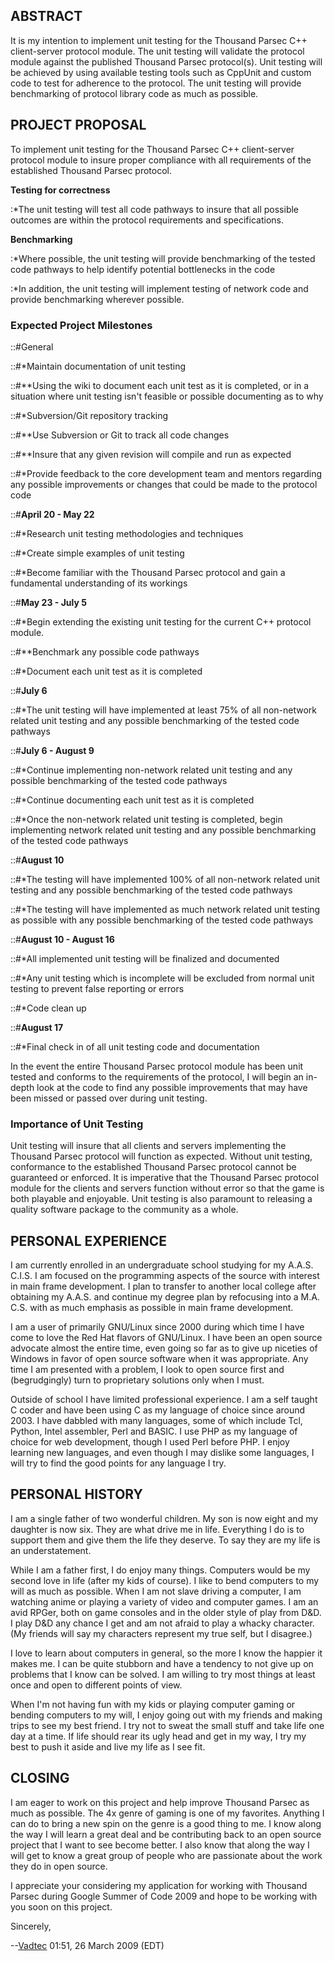 == ABSTRACT ==

It is my intention to implement unit testing for the Thousand Parsec C++ client-server protocol module. The unit testing will validate the protocol module against the published Thousand Parsec protocol(s). Unit testing will be achieved by using available testing tools such as CppUnit and custom code to test for adherence to the protocol. The unit testing will provide benchmarking of protocol library code as much as possible.

== PROJECT PROPOSAL ==

To implement unit testing for the Thousand Parsec C++ client-server protocol module to insure proper compliance with all requirements of the established Thousand Parsec protocol.

'''Testing for correctness'''
:*The unit testing will test all code pathways to insure that all possible outcomes are within the protocol requirements and specifications.

'''Benchmarking'''
:*Where possible, the unit testing will provide benchmarking of the tested code pathways to help identify potential bottlenecks in the code
:*In addition, the unit testing will implement testing of network code and provide benchmarking wherever possible.

=== Expected Project Milestones ===

::#General
::#*Maintain documentation of unit testing
::#**Using the wiki to document each unit test as it is completed, or in a situation where unit testing isn't feasible or possible documenting as to why
::#*Subversion/Git repository tracking
::#**Use Subversion or Git to track all code changes
::#**Insure that any given revision will compile and run as expected
::#*Provide feedback to the core development team and mentors regarding any possible improvements or changes that could be made to the protocol code
::#'''April 20 - May 22'''
::#*Research unit testing methodologies and techniques
::#*Create simple examples of unit testing
::#*Become familiar with the Thousand Parsec protocol and gain a fundamental understanding of its workings
::#'''May 23 - July 5'''
::#*Begin extending the existing unit testing for the current C++ protocol module.
::#**Benchmark any possible code pathways
::#*Document each unit test as it is completed
::#'''July 6'''
::#*The unit testing will have implemented at least 75% of all non-network related unit testing and any possible benchmarking of the tested code pathways
::#'''July 6 - August 9'''
::#*Continue implementing non-network related unit testing and any possible benchmarking of the tested code pathways
::#*Continue documenting each unit test as it is completed
::#*Once the non-network related unit testing is completed, begin implementing network related unit testing and any possible benchmarking of the tested code pathways
::#'''August 10'''
::#*The testing will have implemented 100% of all non-network related unit testing and any possible benchmarking of the tested code pathways
::#*The testing will have implemented as much network related unit testing as possible with any possible benchmarking of the tested code pathways
::#'''August 10 - August 16'''
::#*All implemented unit testing will be finalized and documented
::#*Any unit testing which is incomplete will be excluded from normal unit testing to prevent false reporting or errors
::#*Code clean up
::#'''August 17'''
::#*Final check in of all unit testing code and documentation


In the event the entire Thousand Parsec protocol module has been unit tested and conforms to the requirements of the protocol, I will begin an in-depth look at the code to find any possible improvements that may have been missed or passed over during unit testing.

=== Importance of Unit Testing ===

Unit testing will insure that all clients and servers implementing the Thousand Parsec protocol will function as expected. Without unit testing, conformance to the established Thousand Parsec protocol cannot be guaranteed or enforced. It is imperative that the Thousand Parsec protocol module for the clients and servers function without error so that the game is both playable and enjoyable. Unit testing is also paramount to releasing a quality software package to the community as a whole.

== PERSONAL EXPERIENCE ==

I am currently enrolled in an undergraduate school studying for my A.A.S. C.I.S. I am focused on the programming aspects of the source with interest in main frame development. I plan to transfer to another local college after obtaining my A.A.S. and continue my degree plan by refocusing into a M.A. C.S. with as much emphasis as possible in main frame development.

I am a user of primarily GNU/Linux since 2000 during which time I have come to love the Red Hat flavors of GNU/Linux. I have been an open source advocate almost the entire time, even going so far as to give up niceties of Windows in favor of open source software when it was appropriate. Any time I am presented with a problem, I look to open source first and (begrudgingly) turn to proprietary solutions only when I must.

Outside of school I have limited professional experience. I am a self taught C coder and have been using C as my language of choice since around 2003. I have dabbled with many languages, some of which include Tcl, Python, Intel assembler, Perl and BASIC. I use PHP as my language of choice for web development, though I used Perl before PHP. I enjoy learning new languages, and even though I may dislike some languages, I will try to find the good points for any language I try.

== PERSONAL HISTORY ==

I am a single father of two wonderful children. My son is now eight and my daughter is now six. They are what drive me in life. Everything I do is to support them and give them the life they deserve. To say they are my life is an understatement.

While I am a father first, I do enjoy many things. Computers would be my second love in life (after my kids of course). I like to bend computers to my will as much as possible. When I am not slave driving a computer, I am watching anime or playing a variety of video and computer games. I am an avid RPGer, both on game consoles and in the older style of play from D&D. I play D&D any chance I get and am not afraid to play a whacky character. (My friends will say my characters represent my true self, but I disagree.)

I love to learn about computers in general, so the more I know the happier it makes me. I can be quite stubborn and have a tendency to not give up on problems that I know can be solved. I am willing to try most things at least once and open to different points of view.

When I'm not having fun with my kids or playing computer gaming or bending computers to my will, I enjoy going out with my friends and making trips to see my best friend. I try not to sweat the small stuff and take life one day at a time. If life should rear its ugly head and get in my way, I try my best to push it aside and live my life as I see fit.

== CLOSING ==

I am eager to work on this project and help improve Thousand Parsec as much as possible. The 4x genre of gaming is one of my favorites. Anything I can do to bring a new spin on the genre is a good thing to me. I know along the way I will learn a great deal and be contributing back to an open source project that I want to see become better. I also know that along the way I will get to know a great group of people who are passionate about the work they do in open source.

I appreciate your considering my application for working with Thousand Parsec during Google Summer of Code 2009 and hope to be working with you soon on this project.

Sincerely,

--[[User:Vadtec|Vadtec]] 01:51, 26 March 2009 (EDT)